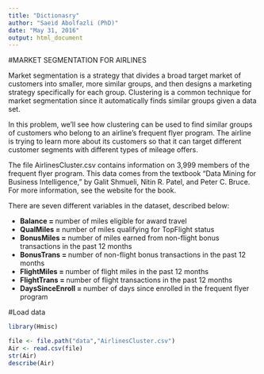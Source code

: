 ```yaml
---
title: "Dictionasry"
author: "Saeid Abolfazli (PhD)"
date: "May 31, 2016"
output: html_document
---
```

#MARKET SEGMENTATION FOR AIRLINES

Market segmentation is a strategy that divides a broad target market of customers into smaller, more similar groups, and then designs a marketing strategy specifically for each group. Clustering is a common technique for market segmentation since it automatically finds similar groups given a data set. 

In this problem, we'll see how clustering can be used to find similar groups of customers who belong to an airline's frequent flyer program. The airline is trying to learn more about its customers so that it can target different customer segments with different types of mileage offers. 

The file AirlinesCluster.csv contains information on 3,999 members of the frequent flyer program. This data comes from the textbook "Data Mining for Business Intelligence," by Galit Shmueli, Nitin R. Patel, and Peter C. Bruce. For more information, see the website for the book.

There are seven different variables in the dataset, described below:

* **Balance = ** number of miles eligible for award travel
* **QualMiles = ** number of miles qualifying for TopFlight status
* **BonusMiles = ** number of miles earned from non-flight bonus transactions in the past 12 months
* **BonusTrans = ** number of non-flight bonus transactions in the past 12 months
* **FlightMiles = ** number of flight miles in the past 12 months
* **FlightTrans = ** number of flight transactions in the past 12 months
* **DaysSinceEnroll = ** number of days since enrolled in the frequent flyer program

#Load data 

```r
library(Hmisc)

```

```r
file <- file.path("data","AirlinesCluster.csv")
Air <- read.csv(file)
str(Air)
describe(Air)
```

